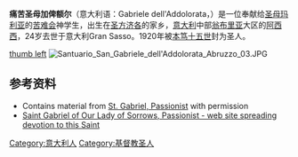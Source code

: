 {{Infobox Saint
|name=Gabriele dell'Addolorata<br>[[痛苦圣母|痛苦圣母]]加俾额尔
|birth_date={{birth date|1838|3|1|mf=y}}
|death_date={{death date and age|1862|2|27|1838|3|1|mf=y}}
|feast_day=2月27日
|venerated_in=[[罗马天主教|罗马天主教]]
|image=
|imagesize=200px
|caption='''痛苦圣母加俾额尔'''身穿[[苦难会|苦难会]]会衣
|birth_place=[[意大利|意大利]][[阿西西|阿西西]]
|death_place=[[意大利|意大利]]Gran Sasso
|titles=
|beatified_date=1908年
|beatified_place=[[意大利|意大利]][[罗马|罗马]]
|beatified_by=[[庇护十世|庇护十世]]
|canonized_date=1920年
|canonized_place=[[意大利|意大利]][[罗马|罗马]]
|canonized_by=[[本笃十五世|本笃十五世]]
|attributes=[[苦难会|苦难会]] Habit and Sign
|patronage=学生、青年、圣职人员、神学生、[[阿布鲁佐|阿布鲁佐]]
|major_shrine=[[阿布鲁佐|阿布鲁佐]]大区[[泰拉莫|泰拉莫]]圣加俾额尔教堂  
}}
'''痛苦圣母加俾额尔'''（意大利语：Gabriele dell'Addolorata，{{bd|1838年|3月1日|1862年|2月27日}}）是一位奉献给[[圣母玛利亚|圣母玛利亚]]的[[苦难会|苦难会]]神学生，出生在[[圣方济各|圣方济各]]的家乡，[[意大利|意大利]]中部[[翁布里亚|翁布里亚]]大区的[[阿西西|阿西西]]，24岁去世于意大利Gran Sasso。1920年被[[本笃十五世|本笃十五世]]封为圣人。

[[File:Hl._Gabriel_von_der_Schmerzhaften_Muttergottes_(Gemälde_im_Pfarrsaal_von_Völs_am_Schlern).jpg|thumb left]]
[[File:Santuario_San_Gabriele_dell'Addolorata_Abruzzo_03.JPG|thumb]]

== 参考资料 ==
{{Reflist|2}}
* Contains material from [http://stgabriel.wordpress.com St. Gabriel, Passionist] {{Wayback|url=http://stgabriel.wordpress.com/ |date=20200904022831 }} with permission
* [http://stgabriel.wordpress.com Saint Gabriel of Our Lady of Sorrows, Passionist - web site spreading devotion to this Saint] {{Wayback|url=http://stgabriel.wordpress.com/ |date=20200904022831 }}

{{Authority control}}
[[Category:意大利人|Category:意大利人]]
[[Category:基督教圣人|Category:基督教圣人]]